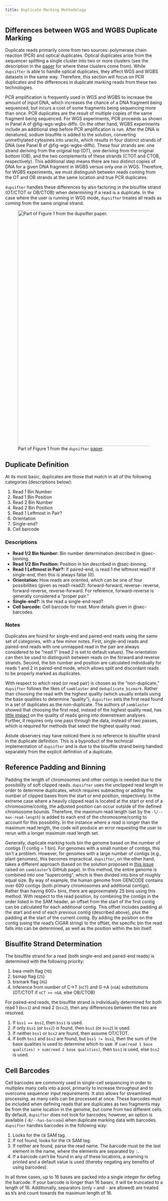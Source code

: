 ```yaml
---
title: Duplicate Marking Methodology
---
```


## Differences between WGS and WGBS Duplicate Marking

Duplicate reads primarily come from two sources: polymerase chain reaction (PCR) and optical duplicates. Optical
duplicates arise from the sequencer splitting a single cluster into two or more clusters (see the description in the
[paper](https://doi.org/10.1093/bioinformatics/btad729) for where these clusters come from). While `dupsifter` is able
to handle optical duplicates, they affect WGS and WGBS datasets in the same way. Therefore, this section will focus on
PCR duplicates and the differences in duplicate marking reads from these two technologies.

PCR amplification is frequently used in WGS and WGBS to increase the amount of input DNA, which increases the chance of
a DNA fragment being sequenced, but incurs a cost of some fragments being sequencing more than once. PCR duplicates are
the result of multiple copies of the same fragment being sequenced. For WGS experiments, PCR proceeds as shown in Panel
A of @fig-wgs-wgbs-diffs. On the other hand, WGBS experiments include an additional step before PCR amplification is
run. After the DNA is denatured, sodium bisulfite is added to the solution, converting unmethylated cytosines into
uracils, which results in four distinct strands of DNA (see Panel B of @fig-wgs-wgbs-diffs). These four strands are:
one strand deriving from the original top (OT), one deriving from the original bottom (OB), and the two complements of
these strands (CTOT and CTOB, respectively). This additional step means there are two distinct copies of DNA for a given
DNA fragment in WGBS versus only one in WGS. Therefore, for WGBS experiments, we must distinguish between reads coming
from the OT and OB strands at the same location and true PCR duplicates.

`dupsifter` handles these differences by also factoring in the bisulfite strand (OT/CTOT or OB/CTOB) when determining if
a read is a duplicate. In the case where the user is running in WGS mode, `dupsifter` treates all reads as coming from
the same original strand.

::: {#fig-wgs-wgbs-diffs}
![Part of Figure 1 from the `dupsifter` [paper](https://doi.org/10.1093/bioinformatics/btad729).](wgs_wgbs_diffs.png){width=750}
:::

## Duplicate Definition

At its most basic, duplicates are those that match in all of the following categories (descriptions below):

1. Read 1 Bin Number
2. Read 1 Bin Position
3. Read 2 Bin Number
4. Read 2 Bin Position
5. Read 1 Leftmost in Pair?
6. Orientation
7. Single-end?
8. Cell barcode

### Descriptions

- **Read 1/2 Bin Number:** Bin number determination described in @sec-binning.
- **Read 1/2 Bin Position:** Position in bin described in @sec-binning.
- **Read 1 Leftmost in Pair?:** If paired-end, is read 1 the leftmost read? If single-end, then this is always false (0).
- **Orientation:** How reads are oriented, which can be one of four possibilities (given as read1-read2):
  forward-forward, reverse- reverse, forward-reverse, reverse-forward. For reference, forward-reverse is generally
  considered a "proper pair."
- **Single-end?:** Is the read a single-end read?
- **Cell barcode:** Cell barcode for read. More details given in @sec-barcodes.

### Notes

Duplicates are found for single-end and paired-end reads using the same set of categories, with a few minor notes.
First, single-end reads and paired-end reads with one unmapped read in the pair are always considered to be "read 1"
(read 2 is set to default values). The orientation can then be used to distinguish between reads on the forward and
reverse strands. Second, the bin number and position are calculated individually for reads 1 and 2 in paired-end mode,
which allows split and discordant reads to be properly marked as duplicates.

With respect to which read (or read pair) is chosen as the "non-duplicate," `dupsifter` follows the likes of
`samblaster` and `deduplicate_bismark`. Rather than choosing the read with the highest quality (which usually entails
using the base qualities to determine "quality"), `dupsifter` sets the first read found in a set of duplicates as the
non-duplicate. The authors of `samblaster` showed that choosing the first read, instead of the highest quality read, has
[little impact](https://github.com/GregoryFaust/samblaster/blob/master/SAMBLASTER_Supplemental.pdf) on the quality of
reads going into downstream analyses. Further, it requires only one pass through the data, instead of two passes, which
is required for methods that select the highest quality read.

Astute observers may have noticed there is no reference to bisulfite strand in the duplicate definition. This is a
byproduct of the technical implementation of `dupsifter` and is due to the bisulfite strand being handled separately
from the explicit definition of a duplicate.

## Reference Padding and Binning {#sec-binning}

Padding the length of chromosomes and other contigs is needed due to the possibility of soft clipped reads. `dupsifter`
uses the unclipped read length in order to determine duplicates, which requires subtracting or adding the number of
clipped bases from the start or end position, respectively. In the extreme case where a heavily clipped read is located
at the start or end of a chromosome/contig, the adjusted position can occur outside of the defined chromosome bounds.
Therefore, the maximum read length (set by the `-l/--max-read-length`) is added to each end of the chromosome/contig to
account for this possibility. In the instance where a read is longer than the maximum read length, the code will produce
an error requesting the user to rerun with a longer maximum read length set.

Generally, duplicate marking tools bin the genome based on the number of contigs (1 contig = 1 bin). For genomes with a
small number of contigs, this isn't a problem. However, for genomes with a large number of contigs (e.g., plant
genomes), this becomes impractical. `dupsifter`, on the other hand, takes a different approach (based on the solution
proposed in [this issue](https://github.com/GregoryFaust/samblaster/issues/21) raised on `samblaster`'s GitHub page). In
this method, the entire genome is combined into one "supercontig", which is then divided into bins of roughly equal
size. By way of example, the human genome from GENCODE contains over 600 contigs (both primary chromosomes and
additional contigs). Rather than having 600+ bins, there are approximately 25 bins using this method. With respect to
the read position, by combining the contigs in the order listed in the SAM header, an offset from the start of the first
contig can be calculated for each additional contig. This offset includes padding at the start and end of each previous
contig (described above), plus the padding at the start of the current contig. By adding the position on the contig
(using the read's CIGAR string) to the offset, the specific bin the read falls into can be determined, as well as the
position within the bin itself.

## Bisulfite Strand Determination

The bisulfite strand for a read (both single-end and paired-end reads) is determined with the following priority:

1. bwa-meth flag (`YD`)
2. bsmap flag (`ZS`)
3. bismark flag (`XG`)
4. Inference from number of C&#8594;T (`nCT`) and G&#8594;A (`nGA`) substitutions (OT/CTOT if `nCT >= nGA`, else
   OB/CTOB)

For paired-end reads, the bisulfite strand is individually determined for both read 1 (`bss1`) and read 2 (`bss2`), then
any differences between the two are resolved.

1. If `bss1 == bss2`, then `bss1` is used.
2. If only `bss1` (or `bss2`) is found, then `bss1` (or `bss2`) is used.
3. If neither `bss1` or `bss2` are found, then assume OT/CTOT.
4. If both `bss1` and `bss2` are found, but `bss1 != bss2`, then the sum of the base qualities is used to determine
   which to use. If `sum(read 1 base qualities) > sum(read 2 base qualities)`, then `bss1` is used, else `bss2` is used.

## Cell Barcodes {#sec-barcodes}

Cell barcodes are commonly used in single-cell sequencing in order to multiplex many cells into a pool, primarily to
increase throughput and to overcome sequencer input requirements. It also allows for streamlined processing, as many
cells can be processed at once. These barcodes must be included when defining reads that are duplicates as two fragments
may be from the same location in the genome, but come from two different cells. By default, `dupsifter` does not look
for barcodes; however, an option is available (`-B/--has-barcode`) when duplicate marking data with barcodes.
`dupsifter` handles barcodes in the following way:

1. Looks for the `CB` SAM tag.
2. If not found, looks for the `CR` SAM tag.
3. If neither are found, parse the read name. The barcode must be the last element in the name, where the elements are
   separated by `:`.
4. If a barcode can't be found in any of these locations, a warning is printed and a default value is used (thereby
   negating any benefits of using barcodes).

In all three cases, up to 16 bases are packed into a single integer for defing the barcode. If your barcode is longer
than 16 bases, it will be truncated to a length of 16. Additionally, separators (only `+` and `-` are allowed) are
treated as `N`'s and count towards the maximum length of 16.

<!-- Room for improvement: -->
<!--   - Allow barcodes longer than 16 base pairs. -->
<!--   - Handle barcodes with dual indexes. -->
<!--   - Include UMI capabilities. -->
